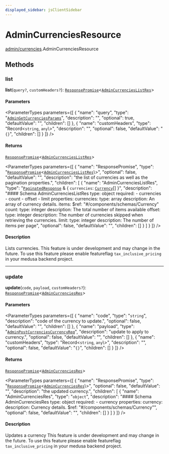 ```yaml
---
displayed_sidebar: jsClientSidebar
---
```



# AdminCurrenciesResource

[admin/currencies](../../modules/admin_currencies.mdx).AdminCurrenciesResource

## Methods

### list

**list**(`query?`, `customHeaders?`): [`ResponsePromise`](../../swaps/modules/swaps.internal.mdx#responsepromise)<[`AdminCurrenciesListRes`](../modules/admin_currencies.internal.mdx#admincurrencieslistres)\>

#### Parameters

<ParameterTypes parameters={[
  {
    "name": "query",
    "type": "[`AdminGetCurrenciesParams`](../../internal/classes/admin_currencies.internal.AdminGetCurrenciesParams.mdx)",
    "description": "",
    "optional": true,
    "defaultValue": "",
    "children": []
  },
  {
    "name": "customHeaders",
    "type": "Record<`string`, `any`\\>",
    "description": "",
    "optional": false,
    "defaultValue": "`{}`",
    "children": []
  }
]} />

#### Returns

[`ResponsePromise`](../../swaps/modules/swaps.internal.mdx#responsepromise)<[`AdminCurrenciesListRes`](../modules/admin_currencies.internal.mdx#admincurrencieslistres)\>

<ParameterTypes parameters={[
  {
    "name": "ResponsePromise",
    "type": "[`ResponsePromise`](../../swaps/modules/swaps.internal.mdx#responsepromise)<[`AdminCurrenciesListRes`](../modules/admin_currencies.internal.mdx#admincurrencieslistres)\\>",
    "optional": false,
    "defaultValue": "",
    "description": "the list of currencies as well as the pagination properties.",
    "children": [
      {
        "name": "AdminCurrenciesListRes",
        "type": "[`PaginatedResponse`](../../admin_batch_jobs/modules/admin_batch_jobs.internal.mdx#paginatedresponse) & { `currencies`: [`Currency`](../../internal/classes/admin_collections.internal.Currency.mdx)[]  }",
        "description": "#### Schema AdminCurrenciesListRes type: object required: - currencies - count - offset - limit properties: currencies: type: array description: An array of currency details. items: $ref: \"#/components/schemas/Currency\" count: type: integer description: The total number of items available offset: type: integer description: The number of currencies skipped when retrieving the currencies. limit: type: integer description: The number of items per page",
        "optional": false,
        "defaultValue": "",
        "children": []
      }
    ]
  }
]} />

#### Description

Lists currencies.
 This feature is under development and may change in the future.
To use this feature please enable featureflag `tax_inclusive_pricing` in your medusa backend project.

___

### update

**update**(`code`, `payload`, `customHeaders?`): [`ResponsePromise`](../../swaps/modules/swaps.internal.mdx#responsepromise)<[`AdminCurrenciesRes`](../modules/admin_currencies.internal.mdx#admincurrenciesres)\>

#### Parameters

<ParameterTypes parameters={[
  {
    "name": "code",
    "type": "`string`",
    "description": "code of the currency to update.",
    "optional": false,
    "defaultValue": "",
    "children": []
  },
  {
    "name": "payload",
    "type": "[`AdminPostCurrenciesCurrencyReq`](../../internal/classes/admin_currencies.internal.AdminPostCurrenciesCurrencyReq.mdx)",
    "description": "update to apply to currency.",
    "optional": false,
    "defaultValue": "",
    "children": []
  },
  {
    "name": "customHeaders",
    "type": "Record<`string`, `any`\\>",
    "description": "",
    "optional": false,
    "defaultValue": "`{}`",
    "children": []
  }
]} />

#### Returns

[`ResponsePromise`](../../swaps/modules/swaps.internal.mdx#responsepromise)<[`AdminCurrenciesRes`](../modules/admin_currencies.internal.mdx#admincurrenciesres)\>

<ParameterTypes parameters={[
  {
    "name": "ResponsePromise",
    "type": "[`ResponsePromise`](../../swaps/modules/swaps.internal.mdx#responsepromise)<[`AdminCurrenciesRes`](../modules/admin_currencies.internal.mdx#admincurrenciesres)\\>",
    "optional": false,
    "defaultValue": "",
    "description": "the updated currency.",
    "children": [
      {
        "name": "AdminCurrenciesRes",
        "type": "`object`",
        "description": "#### Schema AdminCurrenciesRes type: object required: - currency properties: currency: description: Currency details. $ref: \"#/components/schemas/Currency\"",
        "optional": false,
        "defaultValue": "",
        "children": []
      }
    ]
  }
]} />

#### Description

Updates a currency
 This feature is under development and may change in the future.
To use this feature please enable featureflag `tax_inclusive_pricing` in your medusa backend project.
